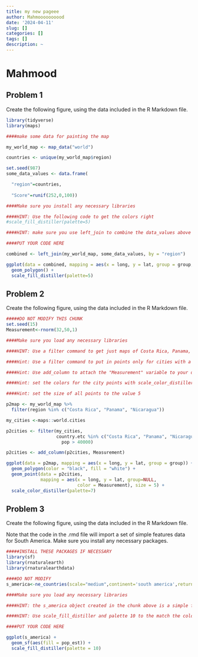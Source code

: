 ```yaml
---
title: my new pageee
author: Mahmoooooooood
date: '2024-04-11'
slug: []
categories: []
tags: []
description: ~
---
```


# Mahmood

## Problem 1

Create the following figure, using the data included in the R Markdown file.

```r

library(tidyverse)
library(maps)

####make some data for painting the map

my_world_map <- map_data("world")

countries <- unique(my_world_map$region)

set.seed(987)
some_data_values <- data.frame(

  "region"=countries,
  
  "Score"=runif(252,0,100))

```

```r

####Make sure you install any necessary libraries

####HINT: Use the following code to get the colors right
#scale_fill_distiller(palette=5)

####HINT: make sure you use left_join to combine the data_values above to the world map data in my_world_map

####PUT YOUR CODE HERE

combined <- left_join(my_world_map, some_data_values, by = "region")

ggplot(data = combined, mapping = aes(x = long, y = lat, group = group, fill = Score)) +
  geom_polygon() +
  scale_fill_distiller(palette=5)

```

## Problem 2

Create the following figure, using the data included in the R Markdown file.


```r

#####DO NOT MODIFY THIS CHUNK
set.seed(15)
Measurement<-rnorm(32,50,1)
```


```r

####Make sure you load any necessary libraries

####HINT: Use a filter command to get just maps of Costa Rica, Panama, and Nicaragua

####Hint: Use a filter command to put in points only for cities with a population of greater than 40,000. This should leave you with 32 cities.

####Hint: Use add_column to attach the "Measurement" variable to your data, and set that to the color aesthetic when you draw the points.

####Hint: set the colors for the city points with scale_color_distiller(palette=7)

####Hint: set the size of all points to the value 5

p2map <- my_world_map %>% 
  filter(region %in% c("Costa Rica", "Panama", "Nicaragua"))

my_cities <-maps::world.cities

p2cities <- filter(my_cities,
                   country.etc %in% c("Costa Rica", "Panama", "Nicaragua") & 
                     pop > 40000)

p2cities <- add_column(p2cities, Measurement)

ggplot(data = p2map, mapping = aes(x = long, y = lat, group = group)) +
  geom_polygon(color = "black", fill = "white") +
  geom_point(data = p2cities, 
             mapping = aes(x = long, y = lat, group=NULL, 
                           color = Measurement), size = 5) +
  scale_color_distiller(palette=7)


```

## Problem 3

Create the following figure, using the data included in the R Markdown file.

Note that the code in the .rmd file will import a set of simple features data for South America. Make sure you install any necessary packages. 

```r

#####INSTALL THESE PACKAGES IF NECESSARY
library(sf)
library(rnaturalearth)
library(rnaturalearthdata)

####DO NOT MODIFY
s_america<-ne_countries(scale="medium",continent='south america',returnclass="sf")

```

```r

####Make sure you load any necessary libraries

####HINT: the s_america object created in the chunk above is a simple features object with many columns. Identify the correct column based on the solution figure and use it to color in the choropleth.

####HINT: Use scale_fill_distiller and palette 10 to the match the colors.

####PUT YOUR CODE HERE

ggplot(s_america) +
  geom_sf(aes(fill = pop_est)) +
  scale_fill_distiller(palette = 10)


```

